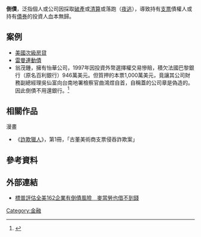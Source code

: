 '''倒債'''，泛指個人或公司因採取[[破產|破產]]或[[清算|清算]]或落跑（[[夜逃|夜逃]]），導致持有[[支票|支票]]債權人或持有[[債券|債券]]的投資人血本無歸。

==案例==
*[[次級房屋信貸危機|美國次級房貸]]
*[[雷曼兄弟|雷曼連動債]]
*翁茂鍾，擁有怡華公司，1997年因投資外幣選擇權交易慘賠，積欠法國巴黎銀行（原名百利銀行）946萬美元。但質押的本票1,000萬美元，竟讓其公司財務副總經理吳仙富向台南地署檢察官曲鴻煜自首，自稱蓋的公司章是偽造的。因此倒債不用還銀行。<ref>{{cite news |title=把銀行經理告到家破人亡 他還向8歲女童追討5億 |url=https://fnc.ebc.net.tw/fncnews/politics/124864 |accessdate=2020-09-09|work=東森財經新聞 |date=2020-09-09}}</ref>

==相關作品==
;漫畫
*《[[詐欺獵人|詐欺獵人]]》，第1冊，「古董美術商支票侵吞詐欺案」

==參考資料==
{{reflist}}

==外部連結==
* [https://web.archive.org/web/20081003040036/http://www.nownews.com/2008/09/30/334-2343058.htm 標普評估全美162企業有倒債風險　麥當勞也借不到錢]



[[Category:金融|Category:金融]]